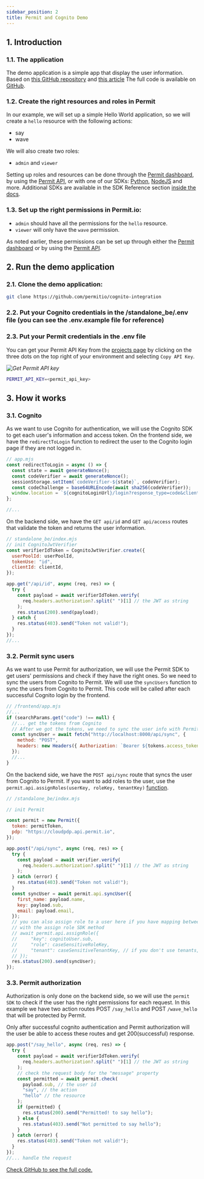 ```yaml
---
sidebar_position: 2
title: Permit and Cognito Demo
---
```


## 1. Introduction

### 1.1. The application

The demo application is a simple app that display the user information.
Based on [this GitHub repository](https://github.com/sashee/cognito-auth-example) and [this article](https://advancedweb.hu/how-to-add-cognito-login-to-a-website/)
The full code is available on [GitHub](https://github.com/permitio/cognito-integration).

### 1.2. Create the right resources and roles in Permit

In our example, we will set up a simple Hello World application, so we will create a `hello` resource with the following actions:

- say
- wave

We will also create two roles:

- `admin` and `viewer`

Setting up roles and resources can be done through the [Permit dashboard](https://app.permit.io/policy-editor), by using the [Permit API](https://api.permit.io/v2/redoc#tag/Roles/operation/create_role), or with one of our SDKs: [Python](/sdk/python/usage-example/#create-a-role), [NodeJS](/sdk/nodejs/quickstart-nodejs#creating-a-new-role-with-permissions) and more. Additional SDKs are available in the SDK Reference section [inside the docs](/).

### 1.3. Set up the right permissions in Permit.io:

- `admin` should have all the permissions for the `hello` resource.
- `viewer` will only have the `wave` permission.

As noted earlier, these permissions can be set up through either the [Permit dashboard](https://app.permit.io/policy-editor) or by using the [Permit API](https://api.permit.io/v2/redoc#tag/Roles/operation/assign_permissions_to_role).

## 2. Run the demo application

### 2.1. Clone the demo application:

```bash
git clone https://github.com/permitio/cognito-integration
```

### 2.2. Put your Cognito credentials in the /standalone_be/.env file (you can see the .env.example file for reference)

### 2.3. Put your Permit credentials in the .env file

You can get your Permit API Key from the [projects page](https://app.permit.io/projects) by clicking on the three dots on the top right of your environment and selecting `Copy API Key`.

_![Get Permit API key](/img/onboarding/secret-key-1.png)_

```bash
PERMIT_API_KEY=<permit_api_key>
```

## 3. How it works

### 3.1. Cognito

As we want to use Cognito for authentication, we will use the Cognito SDK to get each user's information and access token.
On the frontend side, we have the `redirectToLogin` function to redirect the user to the Cognito login page if they are not logged in.

```js
// app.mjs
const redirectToLogin = async () => {
  const state = await generateNonce();
  const codeVerifier = await generateNonce();
  sessionStorage.setItem(`codeVerifier-${state}`, codeVerifier);
  const codeChallenge = base64URLEncode(await sha256(codeVerifier));
  window.location = `${cognitoLoginUrl}/login?response_type=code&client_id=${clientId}&state=${state}&code_challenge_method=S256&code_challenge=${codeChallenge}&redirect_uri=${window.location.origin}`;
};

//...
```

On the backend side, we have the `GET api/id` and `GET api/access` routes that validate the token and returns the user information.

```js
// standalone_be/index.mjs
// init CognitoJwtVerifier
const verifierIdToken = CognitoJwtVerifier.create({
  userPoolId: userPoolId,
  tokenUse: "id",
  clientId: clientId,
});

app.get("/api/id", async (req, res) => {
  try {
    const payload = await verifierIdToken.verify(
      req.headers.authorization?.split(" ")[1] // the JWT as string
    );
    res.status(200).send(payload);
  } catch {
    res.status(403).send("Token not valid!");
  }
});
//...
```

### 3.2. Permit sync users

As we want to use Permit for authorization, we will use the Permit SDK to get users' permissions and check if they have the right ones.
So we need to sync the users from Cognito to Permit.
We will use the `syncUsers` function to sync the users from Cognito to Permit.
This code will be called after each successful Cognito login by the frontend.

```js
// /frontend/app.mjs
//...
if (searchParams.get("code") !== null) {
  //... get the tokens from Cognito
  // After we got the tokens, we need to sync the user info with Permit
  const syncUser = await fetch("http://localhost:8000/api/sync", {
    method: "POST",
    headers: new Headers({ Authorization: `Bearer ${tokens.access_token}` }),
  });
  //...
}
```

On the backend side, we have the `POST api/sync` route that syncs the user from Cognito to Permit.
If you want to add roles to the user, use the `permit.api.assignRoles(userKey, roleKey, tenantKey)` [function](/sdk/nodejs/role/assign-role/).

```js
// /standalone_be/index.mjs

// init Permit

const permit = new Permit({
  token: permitToken,
  pdp: "https://cloudpdp.api.permit.io",
});

app.post("/api/sync", async (req, res) => {
  try {
    const payload = await verifier.verify(
      req.headers.authorization?.split(" ")[1] // the JWT as string
    );
  } catch (error) {
    res.status(403).send("Token not valid!");
  }
  const syncUser = await permit.api.syncUser({
    first_name: payload.name,
    key: payload.sub,
    email: payload.email,
  });
  // you can also assign role to a user here if you have mapping between Cognito groups and Permit roles
  // with the assign role SDK method
  // await permit.api.assignRole({
  //     "key": cognitoUser.sub,
  //     "role": caseSensitiveRoleKey,
  //     "tenant": caseSensitiveTenantKey, // if you don't use tenants, use 'default'
  // });
  res.status(200).send(syncUser);
});
```

### 3.3. Permit authorization

Authorization is only done on the backend side, so we will use the `permit SDK` to check if the user has the right permissions for each request.
In this example we have two action routes POST `/say_hello` and POST `/wave_hello` that will be protected by Permit.

Only after successful cognito authentication and Permit authorization will the user be able to access these routes and get 200(successful) response.

```js
app.post("/say_hello", async (req, res) => {
  try {
    const payload = await verifierIdToken.verify(
      req.headers.authorization?.split(" ")[1] // the JWT as string
    );
    // check the request body for the "message" property
    const permitted = await permit.check(
      payload.sub, // the user id
      "say", // the action
      "hello" // the resource
    );
    if (permitted) {
      res.status(200).send("Permitted! to say hello");
    } else {
      res.status(403).send("Not permitted to say hello");
    }
  } catch (error) {
    res.status(403).send("Token not valid!");
  }
});
//... handle the request
```

[Check GitHub to see the full code.](https://github.com/permitio/cognito-integration)
